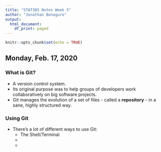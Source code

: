 ```yaml
---
title: "STAT385 Notes Week 5"
author: "Jonathan Bonaguro"
output:
  html_document:
    df_print: paged
---
```


```r
knitr::opts_chunk$set(echo = TRUE)
```

## Monday, Feb. 17, 2020

### What is Git?

* A version control system.
* Its original purpose was to help groups of developers work collaboratively on big software projects. 
* Git manages the evolution of a set of files - called a **repository** - in a sane, highly structured way.

### Using Git

* There's a lot of different ways to use Git:
    + The Shell/Terminal
    + 
    + 







